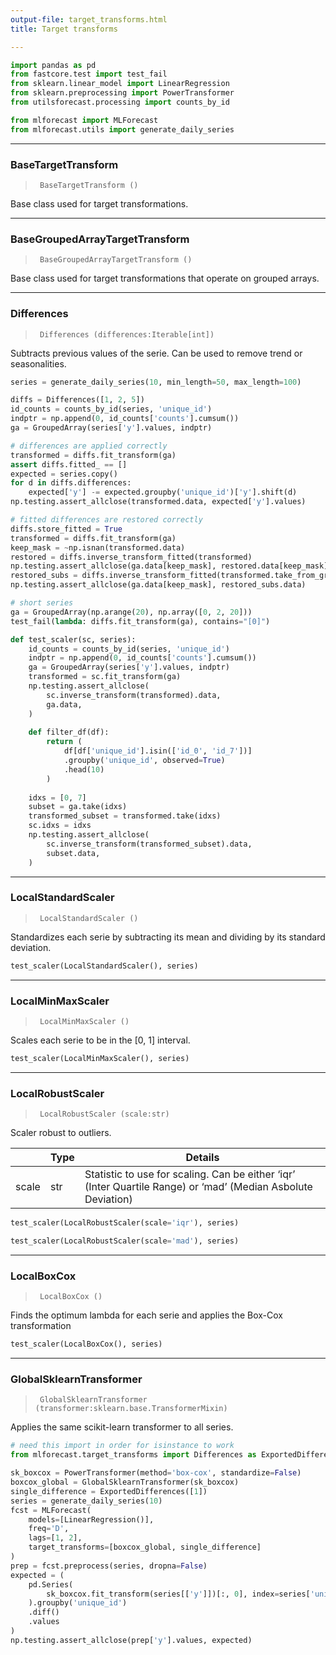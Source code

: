 ```yaml
---
output-file: target_transforms.html
title: Target transforms

---
```


```python
import pandas as pd
from fastcore.test import test_fail
from sklearn.linear_model import LinearRegression
from sklearn.preprocessing import PowerTransformer
from utilsforecast.processing import counts_by_id

from mlforecast import MLForecast
from mlforecast.utils import generate_daily_series
```

------------------------------------------------------------------------

### BaseTargetTransform

> ``` text
>  BaseTargetTransform ()
> ```

Base class used for target transformations.

------------------------------------------------------------------------

### BaseGroupedArrayTargetTransform

> ``` text
>  BaseGroupedArrayTargetTransform ()
> ```

Base class used for target transformations that operate on grouped
arrays.

------------------------------------------------------------------------

### Differences

> ``` text
>  Differences (differences:Iterable[int])
> ```

Subtracts previous values of the serie. Can be used to remove trend or
seasonalities.

```python
series = generate_daily_series(10, min_length=50, max_length=100)
```


```python
diffs = Differences([1, 2, 5])
id_counts = counts_by_id(series, 'unique_id')
indptr = np.append(0, id_counts['counts'].cumsum())
ga = GroupedArray(series['y'].values, indptr)

# differences are applied correctly
transformed = diffs.fit_transform(ga)
assert diffs.fitted_ == []
expected = series.copy()
for d in diffs.differences:
    expected['y'] -= expected.groupby('unique_id')['y'].shift(d)
np.testing.assert_allclose(transformed.data, expected['y'].values)

# fitted differences are restored correctly
diffs.store_fitted = True
transformed = diffs.fit_transform(ga)
keep_mask = ~np.isnan(transformed.data)
restored = diffs.inverse_transform_fitted(transformed)
np.testing.assert_allclose(ga.data[keep_mask], restored.data[keep_mask])
restored_subs = diffs.inverse_transform_fitted(transformed.take_from_groups(slice(8, None)))
np.testing.assert_allclose(ga.data[keep_mask], restored_subs.data)

# short series
ga = GroupedArray(np.arange(20), np.array([0, 2, 20]))
test_fail(lambda: diffs.fit_transform(ga), contains="[0]")
```


```python
def test_scaler(sc, series):
    id_counts = counts_by_id(series, 'unique_id')
    indptr = np.append(0, id_counts['counts'].cumsum())
    ga = GroupedArray(series['y'].values, indptr)
    transformed = sc.fit_transform(ga)
    np.testing.assert_allclose(
        sc.inverse_transform(transformed).data,
        ga.data,
    )
    
    def filter_df(df):
        return (
            df[df['unique_id'].isin(['id_0', 'id_7'])]
            .groupby('unique_id', observed=True)
            .head(10)
        )
    
    idxs = [0, 7]
    subset = ga.take(idxs)
    transformed_subset = transformed.take(idxs)
    sc.idxs = idxs
    np.testing.assert_allclose(
        sc.inverse_transform(transformed_subset).data,
        subset.data,
    )
```

------------------------------------------------------------------------

### LocalStandardScaler

> ``` text
>  LocalStandardScaler ()
> ```

Standardizes each serie by subtracting its mean and dividing by its
standard deviation.

```python
test_scaler(LocalStandardScaler(), series)
```

------------------------------------------------------------------------

### LocalMinMaxScaler

> ``` text
>  LocalMinMaxScaler ()
> ```

Scales each serie to be in the \[0, 1\] interval.

```python
test_scaler(LocalMinMaxScaler(), series)
```

------------------------------------------------------------------------

### LocalRobustScaler

> ``` text
>  LocalRobustScaler (scale:str)
> ```

Scaler robust to outliers.

|       | **Type** | **Details**                                                                                                   |
|--------|---------------------------|-------------------------------------|
| scale | str      | Statistic to use for scaling. Can be either ‘iqr’ (Inter Quartile Range) or ‘mad’ (Median Asbolute Deviation) |

```python
test_scaler(LocalRobustScaler(scale='iqr'), series)
```


```python
test_scaler(LocalRobustScaler(scale='mad'), series)
```

------------------------------------------------------------------------

### LocalBoxCox

> ``` text
>  LocalBoxCox ()
> ```

Finds the optimum lambda for each serie and applies the Box-Cox
transformation

```python
test_scaler(LocalBoxCox(), series)
```

------------------------------------------------------------------------

### GlobalSklearnTransformer

> ``` text
>  GlobalSklearnTransformer (transformer:sklearn.base.TransformerMixin)
> ```

Applies the same scikit-learn transformer to all series.

```python
# need this import in order for isinstance to work
from mlforecast.target_transforms import Differences as ExportedDifferences
```


```python
sk_boxcox = PowerTransformer(method='box-cox', standardize=False)
boxcox_global = GlobalSklearnTransformer(sk_boxcox)
single_difference = ExportedDifferences([1])
series = generate_daily_series(10)
fcst = MLForecast(
    models=[LinearRegression()],
    freq='D',
    lags=[1, 2],
    target_transforms=[boxcox_global, single_difference]
)
prep = fcst.preprocess(series, dropna=False)
expected = (
    pd.Series(
        sk_boxcox.fit_transform(series[['y']])[:, 0], index=series['unique_id']
    ).groupby('unique_id')
    .diff()
    .values
)
np.testing.assert_allclose(prep['y'].values, expected)
```

